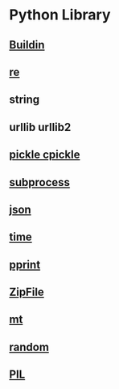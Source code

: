= Python Library =
== [[Buildin]] ==
== [[re]] ==
== string ==
== urllib urllib2 ==
== [[pickle cpickle]] ==
== [[http://docs.python.org/2/library/subprocess.html|subprocess]] ==
== [[http://docs.python.org/2/library/json.html|json]] ==
== [[time]] ==
== [[pprint]] ==
== [[ZipFile]] ==
== [[mt]] ==
== [[random]] ==
== [[PIL]] ==
